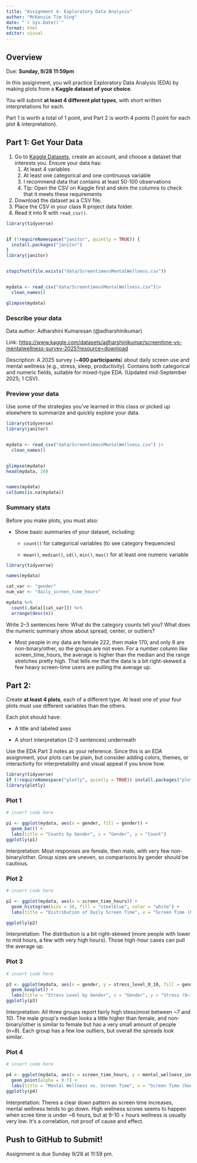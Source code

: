 ```yaml
---
title: "Assignment 4: Exploratory Data Analysis"
author: "McKenzie Tim Sing"
date: "`r Sys.Date()`"
format: html
editor: visual
---
```


## Overview

Due: **Sunday, 9/28 11:59pm**

In this assignment, you will practice Exploratory Data Analysis (EDA) by making plots from a **Kaggle dataset of your choice**.

You will submit **at least 4 different plot types**, with short written interpretations for each.

Part 1 is worth a total of 1 point, and Part 2 is worth 4 points (1 point for each plot & interpretation).

## Part 1: Get Your Data

1.  Go to [Kaggle Datasets](https://www.kaggle.com/datasets), create an account, and choose a dataset that interests you. Ensure your data has:
    1.  At least 4 variables
    2.  At least one categorical and one continuous variable
    3.  I recommend data that contains at least 50-100 observations
    4.  Tip: Open the CSV on Kaggle first and skim the columns to check that it meets these requirements
2.  Download the dataset as a CSV file.
3.  Place the CSV in your class R project data folder.
4.  Read it into R with `read_csv()`.

```r
library(tidyverse)


if (!requireNamespace("janitor", quietly = TRUE)) {
  install.packages("janitor")
}
library(janitor)


stopifnot(file.exists("data/ScreentimevsMentalWellness.csv"))


mydata <- read_csv("data/ScreentimevsMentalWellness.csv")|>
  clean_names()

glimpse(mydata)

```

### Describe your data

Data author: Adharshini Kumaresan (\@adharshinikumar)

Link: <https://www.kaggle.com/datasets/adharshinikumar/screentime-vs-mentalwellness-survey-2025?resource=download>

Description: A 2025 survey (\~**400 participants**) about daily screen use and mental wellness (e.g., stress, sleep, productivity). Contains both categorical and numeric fields, suitable for mixed-type EDA. (Updated mid-September 2025; 1 CSV).

### Preview your data

Use some of the strategies you've learned in this class or picked up elsewhere to summarize and quickly explore your data.

```r

library(tidyverse)
library(janitor)


mydata <- read_csv("data/ScreentimevsMentalWellness.csv") |>
  clean_names()


glimpse(mydata)
head(mydata, 10)


names(mydata)
colSums(is.na(mydata))
```

### Summary stats

Before you make plots, you must also:

-   Show basic summaries of your dataset, including:

    -   `count()` for categorical variables (to see category frequencies)

    -   `mean()`, `median()`, `sd()`, `min()`, `max()` for at least one numeric variable

```r
library(tidyverse)

names(mydata)

cat_var <- "gender"
num_var <- "daily_screen_time_hours"

mydata %>%
  count(.data[[cat_var]]) %>%
  arrange(desc(n))

```

Write 2–3 sentences here: What do the category counts tell you? What does the numeric summary show about spread, center, or outliers?

-   Most people in my data are female 222, then make 170, and only 8 are non-binary/other, so the groups are not even. For a number column like screen_time_hours, the average is higher than the median and the range stretches pretty high. That tells me that the data is a bit right-skewed a few heavy screen-time users are pulling the average up.

## Part 2:

Create **at least 4 plots**, each of a different type. At least one of your four plots must use different variables than the others.

Each plot should have:

-   A title and labeled axes

-   A short interpretation (2-3 sentences) underneath

Use the EDA Part 3 notes as your reference. Since this is an EDA assignment, your plots can be plain, but consider adding colors, themes, or interactivity for interpretability and visual appeal if you know how.

```r
library(tidyverse)
if (!requireNamespace("plotly", quietly = TRUE)) install.packages("plotly")
library(plotly)
```

### Plot 1

```r
# insert code here

p1 <- ggplot(mydata, aes(x = gender, fill = gender)) +
  geom_bar() +
  labs(title = "Counts by Gender", x = "Gender", y = "Count")
ggplotly(p1)
```

Interpretation: Most responses are female, then male, with very few non-binary/other. Group sizes are uneven, so comparisons by gender should be cautious.

### Plot 2

```r
# insert code here

p2 <- ggplot(mydata, aes(x = screen_time_hours)) +
  geom_histogram(bins = 30, fill = "steelblue", color = "white") +
  labs(title = "Distribution of Daily Screen Time", x = "Screen Time (hours)", y = "Number of People")

ggplotly(p2)
```

Interpretation: The distribution is a bit right-skewed (more people with lower to mid hours, a few with very high hours). Those high-hour cases can pull the average up.

### Plot 3

```r
# insert code here

p3 <- ggplot(mydata, aes(x = gender, y = stress_level_0_10, fill = gender)) +
  geom_boxplot() +
  labs(title = "Stress Level by Gender", x = "Gender", y = "Stress (0–10)")
ggplotly(p3)
```

Interpretation: All three groups report fairly high stess(most between \~7 and 10). The male groupʻs median looks a little higher than female, and non-binary/other is similar to female but has a very small amount of people (n=8). Each group has a few low outliers, but overall the spreads look similar.

### Plot 4

```r
# insert code here

p4 <- ggplot(mydata, aes(x = screen_time_hours, y = mental_wellness_index_0_100, color = gender)) +
  geom_point(alpha = 0.7) +
  labs(title = "Mental Wellness vs. Screen Time", x = "Screen Time (hours)", y = "Mental Wellness (0–100)")
ggplotly(p4)
```

Interpretation: Theres a clear down pattern as screen time increases, mental wellness tends to go down. High wellness scores seems to happen when scree time is under \~6 hours, but at 9-10 + hours wellness is usually very low. Itʻs a correlation, not proof of cause and effect.

## Push to GitHub to Submit!

Assignment is due Sunday 9/28 at 11:59 pm.
